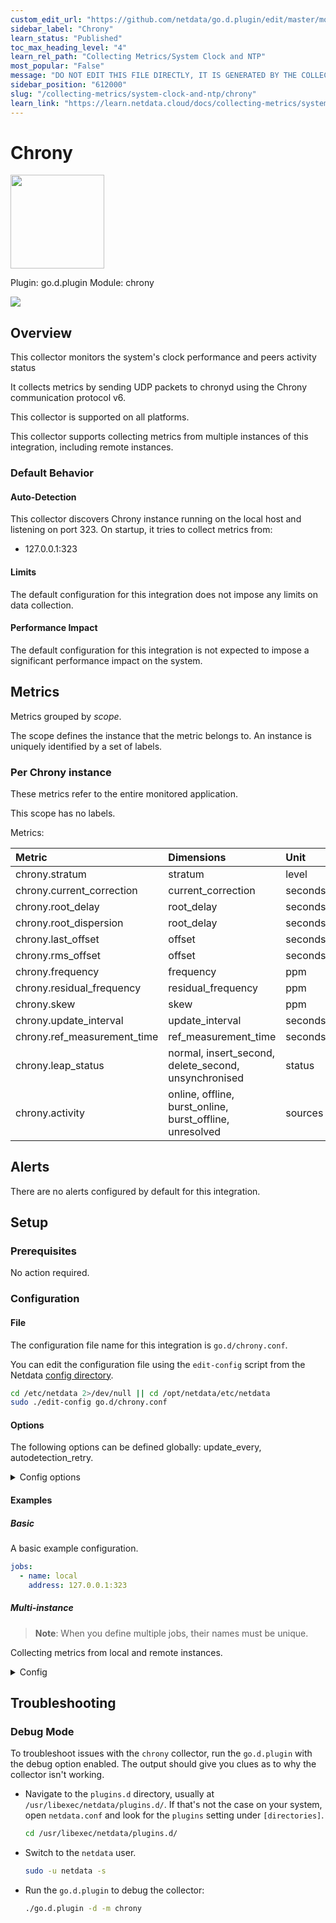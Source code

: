 ```yaml
---
custom_edit_url: "https://github.com/netdata/go.d.plugin/edit/master/modules/chrony/metadata.yaml"
sidebar_label: "Chrony"
learn_status: "Published"
toc_max_heading_level: "4"
learn_rel_path: "Collecting Metrics/System Clock and NTP"
most_popular: "False"
message: "DO NOT EDIT THIS FILE DIRECTLY, IT IS GENERATED BY THE COLLECTOR'S metadata.yaml FILE"
sidebar_position: "612000"
slug: "/collecting-metrics/system-clock-and-ntp/chrony"
learn_link: "https://learn.netdata.cloud/docs/collecting-metrics/system-clock-and-ntp/chrony"
---
```



# Chrony


<img src="https://netdata.cloud/img/chrony.jpg" width="150"/>


Plugin: go.d.plugin
Module: chrony

<img src="https://img.shields.io/badge/maintained%20by-Netdata-%2300ab44" />

## Overview

This collector monitors the system's clock performance and peers activity status

It collects metrics by sending UDP packets to chronyd using the Chrony communication protocol v6.

This collector is supported on all platforms.

This collector supports collecting metrics from multiple instances of this integration, including remote instances.


### Default Behavior

#### Auto-Detection

This collector discovers Chrony instance running on the local host and listening on port 323.
On startup, it tries to collect metrics from:

- 127.0.0.1:323


#### Limits

The default configuration for this integration does not impose any limits on data collection.

#### Performance Impact

The default configuration for this integration is not expected to impose a significant performance impact on the system.


## Metrics

Metrics grouped by *scope*.

The scope defines the instance that the metric belongs to. An instance is uniquely identified by a set of labels.



### Per Chrony instance

These metrics refer to the entire monitored application.

This scope has no labels.

Metrics:

| Metric | Dimensions | Unit |
|:------|:----------|:----|
| chrony.stratum | stratum | level |
| chrony.current_correction | current_correction | seconds |
| chrony.root_delay | root_delay | seconds |
| chrony.root_dispersion | root_delay | seconds |
| chrony.last_offset | offset | seconds |
| chrony.rms_offset | offset | seconds |
| chrony.frequency | frequency | ppm |
| chrony.residual_frequency | residual_frequency | ppm |
| chrony.skew | skew | ppm |
| chrony.update_interval | update_interval | seconds |
| chrony.ref_measurement_time | ref_measurement_time | seconds |
| chrony.leap_status | normal, insert_second, delete_second, unsynchronised | status |
| chrony.activity | online, offline, burst_online, burst_offline, unresolved | sources |



## Alerts

There are no alerts configured by default for this integration.


## Setup

### Prerequisites

No action required.

### Configuration

#### File

The configuration file name for this integration is `go.d/chrony.conf`.


You can edit the configuration file using the `edit-config` script from the
Netdata [config directory](/docs/netdata-agent/configuration#the-netdata-config-directory).

```bash
cd /etc/netdata 2>/dev/null || cd /opt/netdata/etc/netdata
sudo ./edit-config go.d/chrony.conf
```
#### Options

The following options can be defined globally: update_every, autodetection_retry.


<details><summary>Config options</summary>

| Name | Description | Default | Required |
|:----|:-----------|:-------|:--------:|
| update_every | Data collection frequency. | 5 | no |
| autodetection_retry | Recheck interval in seconds. Zero means no recheck will be scheduled. | 0 | no |
| address | Server address. The format is IP:PORT. | 127.0.0.1:323 | yes |
| timeout | Connection timeout. Zero means no timeout. | 1 | no |

</details>

#### Examples

##### Basic

A basic example configuration.

```yaml
jobs:
  - name: local
    address: 127.0.0.1:323

```
##### Multi-instance

> **Note**: When you define multiple jobs, their names must be unique.

Collecting metrics from local and remote instances.


<details><summary>Config</summary>

```yaml
jobs:
  - name: local
    address: 127.0.0.1:323

  - name: remote
    address: 192.0.2.1:323

```
</details>



## Troubleshooting

### Debug Mode

To troubleshoot issues with the `chrony` collector, run the `go.d.plugin` with the debug option enabled. The output
should give you clues as to why the collector isn't working.

- Navigate to the `plugins.d` directory, usually at `/usr/libexec/netdata/plugins.d/`. If that's not the case on
  your system, open `netdata.conf` and look for the `plugins` setting under `[directories]`.

  ```bash
  cd /usr/libexec/netdata/plugins.d/
  ```

- Switch to the `netdata` user.

  ```bash
  sudo -u netdata -s
  ```

- Run the `go.d.plugin` to debug the collector:

  ```bash
  ./go.d.plugin -d -m chrony
  ```


